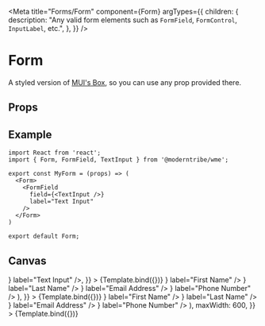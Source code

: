 
<Meta
  title="Forms/Form"
  component={Form}
  argTypes={{
    children: {
      description:
        "Any valid form elements such as `FormField`, `FormControl`, `InputLabel`, etc.",
    },
  }}
/>


# Form

A styled version of <a href="https://mui.com/material-ui/react-box" target="_blank">MUI's Box</a>, so you can use any prop provided there.

## Props

<ArgsTable story="." />

## Example

```
import React from 'react';
import { Form, FormField, TextInput } from '@moderntribe/wme';

export const MyForm = (props) => (
  <Form>
    <FormField
      field={<TextInput />}
      label="Text Input"
    />
  </Form>
)

export default Form;
```

## Canvas

<Canvas>
  <Story
    name="Base"
    args={{
      children: <FormField field={<TextInput />} label="Text Input" />,
    }}
  >
    {Template.bind({})}
  </Story>
  <Story
    name="Column"
    args={{
      children: (
        <Stack spacing={2}>
          <FormField field={<TextInput />} label="First Name" />
          <FormField field={<TextInput />} label="Last Name" />
          <FormField field={<TextInput />} label="Email Address" />
          <FormField field={<TextInput />} label="Phone Number" />
        </Stack>
      ),
    }}
  >
    {Template.bind({})}
  </Story>
  <Story
    name="Grid"
    args={{
      children: (
        <Grid container spacing={2}>
          <Grid item xs={6}>
            <FormField field={<TextInput fullWidth />} label="First Name" />
          </Grid>
          <Grid item xs={6}>
            <FormField field={<TextInput fullWidth />} label="Last Name" />
          </Grid>
          <Grid item xs={6}>
            <FormField field={<TextInput fullWidth />} label="Email Address" />
          </Grid>
          <Grid item xs={6}>
            <FormField field={<TextInput fullWidth />} label="Phone Number" />
          </Grid>
        </Grid>
      ),
      maxWidth: 600,
    }}
  >
    {Template.bind({})}
  </Story>
</Canvas>

